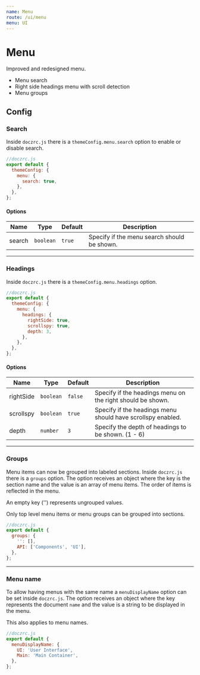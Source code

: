 ```yaml
---
name: Menu
route: /ui/menu
menu: UI
---
```



# Menu

Improved and redesigned menu.

- Menu search
- Right side headings menu with scroll detection
- Menu groups

## Config

### Search

Inside `doczrc.js` there is a `themeConfig.menu.search` option to enable or disable search.

```js
//doczrc.js
export default {
  themeConfig: {
    menu: {
      search: true,
    },
  },
};
```

#### Options

| Name   | Type      | Default | Description                                 |
| ------ | --------- | ------- | ------------------------------------------- |
| search | `boolean` | `true`  | Specify if the menu search should be shown. |

<hr />

### Headings

Inside `doczrc.js` there is a `themeConfig.menu.headings` option.

```js
//doczrc.js
export default {
  themeConfig: {
    menu: {
      headings: {
        rightSide: true,
        scrollspy: true,
        depth: 3,
      },
    },
  },
};
```

#### Options

| Name      | Type      | Default | Description                                                 |
| --------- | --------- | ------- | ----------------------------------------------------------- |
| rightSide | `boolean` | `false` | Specify if the headings menu on the right should be shown.  |
| scrollspy | `boolean` | `true`  | Specify if the headings menu should have scrollspy enabled. |
| depth     | `number`  | `3`     | Specify the depth of headings to be shown. (1 - 6)          |

<hr />

### Groups

Menu items can now be grouped into labeled sections. Inside `doczrc.js` there is a `groups` option.
The option receives an object where the key is the section name and the value is an array of menu items.
The order of items is reflected in the menu.

<Hint type="info">An empty key ('') represents ungrouped values.</Hint>

<Hint type="warning">
  Only top level menu items or menu groups can be grouped into sections.
</Hint>

```js
//doczrc.js
export default {
  groups: {
    '': [],
    API: ['Components', 'UI'],
  },
};
```

<hr />

### Menu name

To allow having menus with the same name a `menuDisplayName` option can be set inside `doczrc.js`.
The option receives an object where the key represents the document `name` and the value is a string to be displayed in the menu.

<Hint type="warning">
  This also applies to <InlineCode>menu</InlineCode> names.
</Hint>

```js
//doczrc.js
export default {
  menuDisplayName: {
    UI: 'User Interface',
    Main: 'Main Container',
  },
};
```
